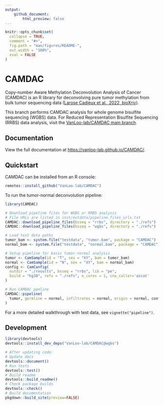 ```yaml
---
output:
    github_document:
        html_preview: false
---
```


<!-- README.md is generated from README.Rmd. Please edit that file -->

```r
knitr::opts_chunk$set(
  collapse = TRUE,
  comment = "#>",
  fig.path = "man/figures/README-",
  out.width = "100%",
  eval = FALSE
)
```

# CAMDAC

Copy-number Aware Methylation Deconvolution Analysis of Cancer (CAMDAC) is an R library for deconvolving pure tumor methylation from bulk tumor sequencing data ([Larose Cadieux et al., 2022, bioXriv](https://www.biorxiv.org/content/10.1101/2020.11.03.366252v2)).

This branch performs CAMDAC analysis for whole genome bisulfite sequencing (WGBS) data. For Reduced Representation Bisulfite Sequencing (RRBS) data analysis, visit the [VanLoo-lab/CAMDAC main branch](https://github.com/VanLoo-lab/CAMDAC/tree/main).

<!-- badges: start -->
<!-- badges: end -->

## Documentation

View the full documentation at [https://vanloo-lab.github.io/CAMDAC/](https://vanloo-lab.github.io/CAMDAC/).

## Quickstart

CAMDAC can be installed from an R console:

``` r
remotes::install_github("VanLoo-lab/CAMDAC")
```

To run the tumor-normal deconvolution pipeline:

```r
library(CAMDAC)

# Download pipeline files for WGBS or RRBS analysis
# File URLs are listed in inst/extdata/pipeline_files_urls.txt
CAMDAC::download_pipeline_files(bsseq = "rrbs", directory = "./refs")
CAMDAC::download_pipeline_files(bsseq = "wgbs", directory = "./refs")

# Load test data paths
tumor_bam <- system.file("testdata", "tumor.bam", package = "CAMDAC")
normal_bam <- system.file("testdata", "normal.bam", package = "CAMDAC")

# Setup pipeline for basic tumor-normal analysis
tumor <- CamSample(id = "T", sex = "XY", bam = tumor_bam)
normal <- CamSample(id = "N", sex = "XY", bam = normal_bam)
config <- CamConfig(
  outdir = "./results", bsseq = "rrbs", lib = "pe",
  build = "hg38", refs = "./refs", n_cores = 1, cna_caller='ascat'
)

# Run CAMDAC ppeline
CAMDAC::pipeline(
  tumor, germline = normal, infiltrates = normal, origin = normal, config
)
```

For a more detailed walkthrough with test data, see `vignette("pipeline")`.

## Development

```r
library(devtools)
devtools::install_dev_deps("VanLoo-lab/CAMDAC@wgbs")

# After updating code:
# Update docs
devtools::document()
# Run tests
devtools::test()
# Build readme
devtools::build_readme()
# Check package builds
devtools::check()
# Build documentation
pkgdown::build_site(preview=FALSE)
```
